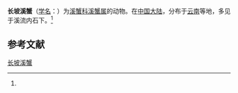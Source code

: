 {{Speciesbox
| name = 长坡溪蟹
| status = 
| status_system = 
| image = 
| genus = Potamon
| species = changpoense
| authority = (Dai, 1995)<ref name='id12125'>{{cite web| url =http://www.bioinfo.cn/db05/BjdwSpecies.php?action=view&id=12125| title =长坡溪蟹| work =《中国动物物种编目数据库》| publisher =中国科学院微生物研究所| author =中国科学院动物研究所| accessdate =2009-04-28| deadurl =yes| archiveurl =https://web.archive.org/web/20160305105005/http://www.bioinfo.cn/db05/BjdwSpecies.php?action=view&id=12125| archivedate =2016-03-05}}</ref>
}}

'''长坡溪蟹'''（[[学名|学名]]：{{lang|la|''Potamon changpoense''}}）为[[溪蟹科|溪蟹科]][[溪蟹属|溪蟹属]]的动物。在[[中国大陆|中国大陆]]，分布于[[云南|云南]]等地，多见于溪流内石下。<ref name='id12125'/>

== 参考文献 ==
{{reflist}}

{{Wikispecies|Potamon changpoense}}
{{Taxonbar|from=Q15225917}}

[[Category:溪蟹属|长坡溪蟹]]


{{螃蟹小作品}}